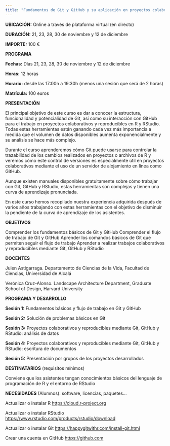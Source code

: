 ```yaml
---
title: "Fundamentos de Git y GitHub y su aplicación en proyectos colaborativos y reproducibles en R y RStudio"
---
```


**UBICACIÓN:** Online a través de plataforma virtual (en directo)

**DURACIÓN:** 21, 23, 28, 30 de noviembre y 12 de diciembre

**IMPORTE:** 100 €

**PROGRAMA**

**Fechas:** Días 21, 23, 28, 30 de noviembre y 12 de diciembre

**Horas:** 12 horas

**Horario:** desde las 17:00h a 19:30h (menos una sesión que será de 2 horas)

**Matrícula:** 100 euros

**PRESENTACIÓN**

El principal objetivo de este curso es dar a conocer la estructura, funcionalidad y potencialidad de Git, así como su interacción con GitHub para el trabajo en proyectos colaborativos y reproducibles en R y RStudio. Todas estas herramientas están ganando cada vez más importancia a medida que el volumen de datos disponibles aumenta exponencialmente y su análisis se hace más complejo.

Durante el curso aprenderemos cómo Git puede usarse para controlar la trazabilidad de los cambios realizados en proyectos o archivos de R y veremos cómo este control de versiones es especialmente útil en proyectos colaborativos mediante el uso de un servidor de alojamiento en línea como GitHub.

Aunque existen manuales disponibles gratuitamente sobre cómo trabajar con Git, GitHub y RStudio, estas herramientas son complejas y tienen una curva de aprendizaje pronunciada.

En este curso hemos recopilado nuestra experiencia adquirida después de varios años trabajando con estas herramientas con el objetivo de disminuir la pendiente de la curva de aprendizaje de los asistentes.

**OBJETIVOS**

Comprender los fundamentos básicos de Git y GitHub Comprender el flujo de trabajo de Git y GitHub Aprender los comandos básicos de Git que permiten seguir el flujo de trabajo Aprender a realizar trabajos colaborativos y reproducibles mediante Git, GitHub y RStudio

**DOCENTES**

Julen Astigarraga. Departamento de Ciencias de la Vida, Facultad de Ciencias, Universidad de Alcalá

Verónica Cruz-Alonso. Landscape Architecture Department, Graduate School of Design, Harvard University

**PROGRAMA Y DESARROLLO**

**Sesión 1:** Fundamentos básicos y flujo de trabajo en Git y GitHub

**Sesión 2:** Solución de problemas básicos en Git

**Sesión 3:** Proyectos colaborativos y reproducibles mediante Git, GitHub y RStudio: análisis de datos

**Sesión 4:** Proyectos colaborativos y reproducibles mediante Git, GitHub y RStudio: escritura de documentos

**Sesión 5:** Presentación por grupos de los proyectos desarrollados

**DESTINATARIOS** (requisitos mínimos)

Conviene que los asistentes tengan conocimientos básicos del lenguaje de programación de R y el entorno de RStudio

**NECESIDADES** (Alumnos): software, licencias, paquetes...

Actualizar o instalar R <https://cloud.r-project.org>

Actualizar o instalar RStudio <https://www.rstudio.com/products/rstudio/download>

Actualizar o instalar Git <https://happygitwithr.com/install-git.html>

Crear una cuenta en GitHub <https://github.com>
